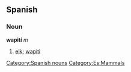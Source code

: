 == Spanish ==
=== Noun ===
'''wapití''' ''m''
# [[elk]]; [[wapiti]]
[[Category:Spanish nouns]]
[[Category:Es:Mammals]]